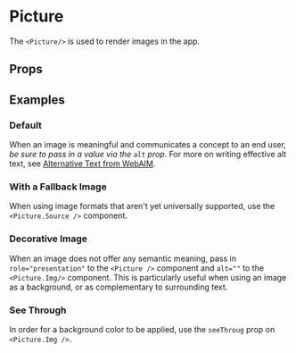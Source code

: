 
<Meta title="Misc|Picture" component={Picture} />

# Picture

The `<Picture/>` is used to render images in the app.

## Props

<Props of={Picture} />
<Props of={Picture.Img} />

## Examples

### Default

When an image is meaningful and communicates a concept to an end user, _be sure to pass in a value
via the `alt` prop_. For more on writing effective alt text, see
[Alternative Text from WebAIM](https://webaim.org/techniques/alttext/#basics).

<Preview>
  <Story name="default">
    <Picture>
      <Picture.Img src={AccountsImg} alt="Sparky with a floating login form" />
    </Picture>
  </Story>
</Preview>

### With a Fallback Image

When using image formats that aren't yet universally supported, use the `<Picture.Source />` component.

<Preview>
  <Story name="with a fallback image">
    <Picture>
      <Picture.Source srcSet={AccountsImgWebp} type="image/webp" />
      <Picture.Img src={AccountsImg} alt="Sparky with a floating login form" />
    </Picture>
  </Story>
</Preview>

### Decorative Image

When an image does not offer any semantic meaning, pass in `role="presentation"` to the `<Picture />`
component and `alt=""` to the `<Picture.Img/>` component. This is particularly useful when using an
image as a background, or as complementary to surrounding text.

<Preview>
  <Story name="decorative image">
    <Picture role="presentation">
      <Picture.Img alt="" src={AccountsImg} />
    </Picture>
  </Story>
</Preview>

### See Through

In order for a background color to be applied, use the `seeThroug` prop on `<Picture.Img />`.

<Preview>
  <Story name="see through">
    <div style={{ backgroundColor: '#F7F7F7' }}>
      <Picture role="presentation">
        <Picture.Img alt="" src={AccountsImg} seeThrough />
      </Picture>
    </div>
  </Story>
</Preview>
